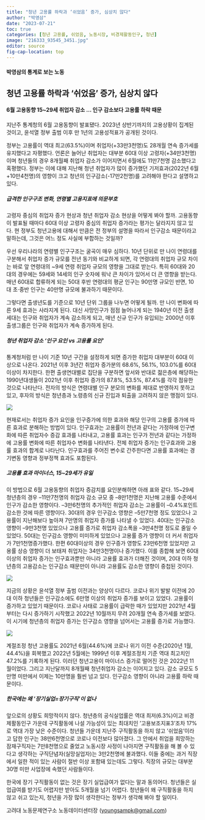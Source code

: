 ```yaml
---
title: "청년 고용률 하락과 ‘쉬었음’ 증가, 심상치 않다"
author: "박영삼"
date: "2023-07-21"
toc: true
categories: [청년 고용률, 쉬었음, 노동시장, 비경제활동인구, 청년]
image: "216333_93545_3451.jpg"
editor: source
fig-cap-location: top
---
```


#### 박영삼의 통계로 보는 노동

## 청년 고용률 하락과 ‘쉬었음’ 증가, 심상치 않다

#### 6월 고용동향 15\~29세 취업자 감소 … 인구 감소보다 고용률 하락 때문

지난주 통계청의 6월 고용동향이 발표됐다. 2023년 상반기까지의 고용상황이 집계된 것이고, 윤석열 정부 출범 이후 만 1년의 고용성적표가 공개된 것이다.

정부는 고용률이 역대 최고(63.5%)이며 취업자(+33만3천명)도 28개월 연속 증가세를 유지했다고 자평했다. 언론은 늘어난 취업자는 대부분 60대 이상 고령자(+34만3천명)이며 청년들의 경우 8개월째 취업자 감소가 이어지면서 6월에도 11만7천명 감소했다고 혹평했다. 정부는 이에 대해 지난해 청년 취업자가 많이 증가했던 기저효과(2022년 6월 +10만4천명)의 영향이 크고 청년의 인구감소(-17만2천명)를 고려해야 한다고 설명하고 있다.

##### 급격한 인구구조 변화, 연령별 고용지표에 의문부호

고령자 중심의 취업자 증가 현상과 청년 취업자 감소 현상을 어떻게 봐야 할까. 고용동향이 발표될 때마다 60대 이상 고령자 중심의 취업자 증가라는 평가는 달라지지 않고 있다. 현 정부도 청년고용에 대해서 만큼은 전 정부의 설명을 따라서 인구감소 때문이라고 말하는데, 그것은 어느 정도 사실에 부합하는 것일까?

우선 우리나라의 연령별 인구구조는 굴곡이 매우 심하다. 10년 단위로 만 나이 연령대를 구분해서 취업자 증가 규모를 전년 동기와 비교하게 되면, 각 연령대의 취업자 규모 차이는 바로 앞 연령대의 \~9세 연령 취업자 규모의 영향을 그대로 받는다. 특히 60대와 20대의 경우에는 59세와 14세의 인구 숫자에 워낙 큰 차이가 있어서 더 큰 영향을 받는다. 매년 60대로 합류하게 되는 50대 후반 연령대의 평균 인구는 90만명 규모인 반면, 10대 초·중반 인구는 40만명 규모에 불과하기 때문이다.

그렇다면 출생년도를 기준으로 10년 단위 그룹을 나누면 어떻게 될까. 만 나이 변화에 따른 9세 효과는 사라지게 된다. 대신 사망인구가 점점 늘어나게 되는 1940년 이전 출생세대는 인구와 취업자가 계속 감소하게 되고, 매년 신규 인구가 유입되는 2000년 이후 출생그룹은 인구와 취업자가 계속 증가하게 된다.

##### 청년 취업자 감소 ‘인구 요인 vs 고용률 요인’

통계청처럼 만 나이 기준 10년 구간을 설정하게 되면 증가한 취업자 대부분이 60대 이상으로 나온다. 2021년 이후 3년간 취업자 증가분의 68.6%, 56.1%, 103.0%를 60대 이상이 차지한다. 한편 출생연대별로 집단을 구분하면 앞서와 반대로 젊은층에 해당하는 1990년대생들이 2021년 이후 취업자 증가의 87.8%, 53.5%, 87.4%를 각각 점유한 것으로 나타난다. 전자의 방식은 연령대별 인구 분모의 변화를 제대로 반영하지 못하고 있고, 후자의 방식은 청년층과 노령층의 신규 진입과 퇴출을 고려하지 않은 맹점이 있다.

![](216333_93557_4820.jpg){fig-align="center"}

현재로서는 취업자 증가 요인을 인구증가에 의한 효과와 해당 인구의 고용률 증가에 따른 효과로 분해하는 방법이 있다. 인구효과는 고용률이 전년과 같다는 가정하에 인구변화에 따른 취업자수 증감 효과를 나타내고, 고용률 효과는 인구가 전년과 같다는 가정하에 고용률 변화에 따른 취업자수 변화를 나타낸다. 전체 취업자 증가는 인구효과와 고용률 효과의 합계로 나타난다. 인구효과를 주어진 변수로 간주한다면 고용률 효과에는 경기변동 영향과 정부정책 효과도 포함된다.

##### 고용률 효과 마이너스, 15\~29세가 유일

이 방법으로 6월 고용동향의 취업자 증감치를 요인분해하면 아래 표와 같다. 15\~29세 청년층의 경우 –11만7천명의 취업자 감소 규모 중 –8만1천명은 지난해 고용률 수준에서 인구가 감소한 영향이다. –3만6천명의 추가적인 취업자 감소는 고용률이 –0.4%포인트 감소한 것에 따른 영향이다. 30대의 경우 인구감소 영향은 –5만7천명 정도 있었으나 고용률이 지난해보다 높아져 7만명의 취업자 증가를 나타낼 수 있었다. 40대는 인구감소 영향이 –9만3천명 있었으나 고용률 증가로 취업자 감소폭을 –3만4천명 정도로 줄일 수 있었다. 50대는 인구감소 영향이 미미하게 있었으나 고용률 증가 영향이 더 커서 취업자가 7만1천명증가했다. 한편 60대이상의 경우 인구증가 영향도 23만6천명 있었지만 고용률 상승 영향이 더 보태져 취업자는 34만3천명이나 증가했다. 이를 종합해 보면 60대 이상의 취업자 증가는 인구효과뿐만 아니라 고용률 효과가 더해진 것이며, 20대 이하 청년층의 고용감소는 인구감소 때문만이 아니라 고용률도 감소한 영향이 중첩된 것이다.

![](216333_93544_3451.jpg){fig-align="center"}

지금의 상황은 윤석열 정부 출범 이전과는 양상이 다르다. 코로나 위기 발발 이전에 20대 이하 청년들은 인구감소에도 6만명 이상의 취업자 증가를 보이고 있었다. 고용률이 증가하고 있었기 때문이다. 코로나 사태로 고용률이 급락한 때가 있었지만 2021년 4월부터는 다시 증가하기 시작했고 2022년 10월까지 무려 20개월 연속 증가세를 보였다. 이 시기에 청년층의 취업자 증가는 인구감소 영향을 넘어서는 고용률 증가로 가능했다.

![](216333_93545_3451.jpg){fig-align="center"}

계절조정 청년 고용률도 2021년 6월(44.6%)에 코로나 위기 이전 수준(2020년 1월, 44.4%)을 회복했고 2022년 5월에는 1999년 이후 계절조정치 기준 역대 최고치인 47.2%를 기록하게 된다. 이러던 청년고용이 마이너스 증가로 떨어진 것은 2022년 11월이었다. 그리고 지난달까지 8개월째 청년취업자 감소는 이어지고 있다. 감소 규모도 5만명 미만에서 이제는 10만명을 훨씬 넘고 있다. 인구감소 영향이 아니라 고용률 하락 때문이다.

##### 한국에는 왜 ‘장기실업=장기구직’이 없나

앞으로의 상황도 희망적이지 않다. 청년층의 공식실업률은 역대 최저(6.3%)이고 비경제활동인구 가운데 구직활동에 나설 가능성이 있는 최대치인 ‘고용보조지표3’조차 17%로 역대 가장 낮은 수준이다. 청년들 가운데 지난주 구직활동을 하지 않고 ‘쉬었음’이라고 답한 인구는 38만6천명으로 코로나 이전보다 많아졌다. 그 안에서 취업을 희망하는 잠재구직자는 7만8천명으로 줄었고 노동시장 사정이 나아지면 구직활동을 해 볼 수 있다고 생각하는 구직단념자(실망실업자)는 3만2천명에 불과했다. 이들 중에는 과거 직장에서 일한 적이 있는 사람이 절반 이상 포함돼 있는데도 그렇다. 직장의 규모는 대부분 30명 미만 사업장에 속했던 사람들이다.

한국에 장기 구직활동이 없는 것은 장기 실업급여가 없다는 말과 동의어다. 청년들은 실업급여를 받기도 어렵지만 받아도 5개월을 넘기 어렵다. 청년들이 왜 구직활동을 하지 않고 쉬고 있는지, 청년을 가장 많이 생각한다는 정부가 생각해 봐야 할 일이다.

고려대 노동문제연구소 노동데이터센터장 ([youngsampk\@gmail.com](youngsampk@gmail.com))\
